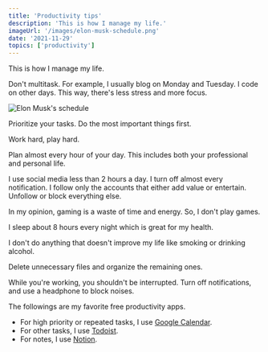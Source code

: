 ```yaml
---
title: 'Productivity tips'
description: 'This is how I manage my life.'
imageUrl: '/images/elon-musk-schedule.png'
date: '2021-11-29'
topics: ['productivity']
---
```


This is how I manage my life.

Don't multitask. For example, I usually blog on Monday and Tuesday. I code on other days. This way, there's less stress and more focus.

![Elon Musk's schedule](/images/elon-musk-schedule.png)

Prioritize your tasks. Do the most important things first.

Work hard, play hard.

Plan almost every hour of your day. This includes both your professional and personal life.

I use social media less than 2 hours a day. I turn off almost every notification. I follow only the accounts that either add value or entertain. Unfollow or block everything else.

In my opinion, gaming is a waste of time and energy. So, I don't play games.

I sleep about 8 hours every night which is great for my health.

I don't do anything that doesn't improve my life like smoking or drinking alcohol.

Delete unnecessary files and organize the remaining ones.

While you're working, you shouldn't be interrupted. Turn off notifications, and use a headphone to block noises.

The followings are my favorite free productivity apps.

- For high priority or repeated tasks, I use [Google Calendar](https://google.com/calendar).
- For other tasks, I use [Todoist](https://todoist.com).
- For notes, I use [Notion](https://www.notion.so).
